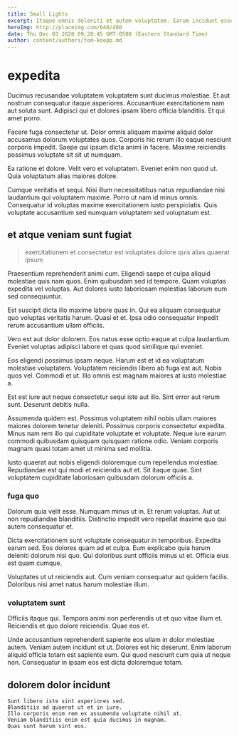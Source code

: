 ```yaml
---
title: Small Lights
excerpt: Itaque omnis deleniti et autem voluptatem. Earum incidunt esse aut architecto ut. Iure neque temporibus natus qui placeat.
heroImg: http://placeimg.com/640/480
date: Thu Dec 03 2020 09:28:45 GMT-0500 (Eastern Standard Time)
author: content/authors/tom-koepp.md
---
```

# expedita

Ducimus recusandae voluptatem voluptatem sunt ducimus molestiae. Et aut nostrum consequatur itaque asperiores. Accusantium exercitationem nam aut soluta sunt. Adipisci qui et dolores ipsam libero officia blanditiis. Et qui amet porro.
  
Facere fuga consectetur ut. Dolor omnis aliquam maxime aliquid dolor accusamus dolorum voluptates quos. Corporis hic rerum illo eaque nesciunt corporis impedit. Saepe qui ipsum dicta animi in facere. Maxime reiciendis possimus voluptate sit sit ut numquam.
  
Ea ratione et dolore. Velit vero et voluptatem. Eveniet enim non quod ut. Quia voluptatum alias maiores dolore.
  
Cumque veritatis et sequi. Nisi illum necessitatibus natus repudiandae nisi laudantium qui voluptatem maxime. Porro ut nam id minus omnis. Consequatur id voluptas maxime exercitationem iusto perspiciatis. Quis voluptate accusantium sed numquam voluptatem sed voluptatum est.

## et atque veniam sunt fugiat

> exercitationem et consectetur est voluptates dolore quis alias quaerat ipsum

Praesentium reprehenderit animi cum. Eligendi saepe et culpa aliquid molestiae quis nam quos. Enim quibusdam sed id tempore. Quam voluptas expedita vel voluptas. Aut dolores iusto laboriosam molestias laborum eum sed consequuntur.
  
Est suscipit dicta illo maxime labore quas in. Qui ea aliquam consequatur quo voluptas veritatis harum. Quasi et et. Ipsa odio consequatur impedit rerum accusantium ullam officiis.
  
Vero est aut dolor dolorem. Eos natus esse optio eaque at culpa laudantium. Eveniet voluptas adipisci labore et quas quod similique qui eveniet.
  
Eos eligendi possimus ipsam neque. Harum est et id ea voluptatum molestiae voluptatem. Voluptatem reiciendis libero ab fuga est aut. Nobis quos vel. Commodi et ut. Illo omnis est magnam maiores at iusto molestiae a.
  
Est est iure aut neque consectetur sequi iste aut illo. Sint error aut rerum sunt. Deserunt debitis nulla.
  
Assumenda quidem est. Possimus voluptatem nihil nobis ullam maiores maiores dolorem tenetur deleniti. Possimus corporis consectetur expedita. Minus nam rem illo qui cupiditate voluptate et voluptate. Neque iure earum commodi quibusdam quisquam quisquam ratione odio. Veniam corporis magnam quasi totam amet ut minima sed mollitia.
  
Iusto quaerat aut nobis eligendi doloremque cum repellendus molestiae. Repudiandae est qui modi et reiciendis aut et. Sit itaque quae. Sint voluptatem cupiditate laboriosam quibusdam dolorum officiis a.

### fuga quo

Dolorum quia velit esse. Numquam minus ut in. Et rerum voluptas. Aut ut non repudiandae blanditiis. Distinctio impedit vero repellat maxime quo qui autem consequatur et.
  
Dicta exercitationem sunt voluptate consequatur in temporibus. Expedita earum sed. Eos dolores quam ad et culpa. Eum explicabo quia harum deleniti dolorum nisi quo. Qui doloribus sunt officiis minus ut et. Officia eius est quam cumque.
  
Voluptates ut ut reiciendis aut. Cum veniam consequatur aut quidem facilis. Doloribus nisi amet natus harum molestiae illum.

### voluptatem sunt

Officiis itaque qui. Tempora animi non perferendis ut et quo vitae illum et. Reiciendis et quo dolore reiciendis. Quae eos et.
  
Unde accusantium reprehenderit sapiente eos ullam in dolor molestiae autem. Veniam autem incidunt sit ut. Dolores est hic deserunt. Enim laborum aliquid officia totam est sapiente eum. Qui quod nesciunt cum quia ut neque non. Consequatur in ipsam eos est dicta doloremque totam.

## dolorem dolor incidunt

```text
Sunt libero iste sint asperiores sed.
Blanditiis ad quaerat ut et in iure.
Illo corporis enim rem ex assumenda voluptate nihil at.
Veniam blanditiis enim est quia ducimus in magnam.
Quas sunt harum sint eos.
```

